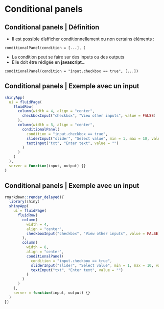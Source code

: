 # Conditional panels

## Conditional panels | Définition

- Il est possible d'afficher conditionnellement ou non certains éléments :  

```
conditionalPanel(condition = [...], )
```

- La condition peut se faire sur des inputs ou des outputs
- Elle doit être rédigée en __javascript__...

```
conditionalPanel(condition = "input.checkbox == true", [...])
```

## Conditional panels | Exemple avec un input

```r
shinyApp(
  ui = fluidPage(
    fluidRow(
      column(width = 4, align = "center",
        checkboxInput("checkbox", "View other inputs", value = FALSE)
      ),
      column(width = 8, align = "center",
        conditionalPanel(
          condition = "input.checkbox == true", 
          sliderInput("slider", "Select value", min = 1, max = 10, value = 5),
          textInput("txt", "Enter text", value = "")
        )
      )
    )
  ),
  server = function(input, output) {}
)
```

## Conditional panels | Exemple avec un input

```r
rmarkdown::render_delayed({
  library(shiny)
  shinyApp(
    ui = fluidPage(
      fluidRow(
        column(
          width = 4,
          align = "center",
          checkboxInput("checkbox", "View other inputs", value = FALSE)
        ),
        column(
          width = 8,
          align = "center",
          conditionalPanel(
            condition = "input.checkbox == true", 
            sliderInput("slider", "Select value", min = 1, max = 10, value = 5),
            textInput("txt", "Enter text", value = "")
          )
        )
      )
    ),
    server = function(input, output) {}
  )
})
```

